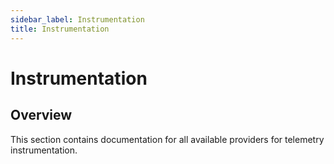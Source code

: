 ```yaml
---
sidebar_label: Instrumentation
title: Instrumentation
---
```


# Instrumentation

## Overview

This section contains documentation for all available providers for telemetry instrumentation.
